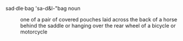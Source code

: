 {{rfc}}
sad·dle·bag
'sa-d&l-"bag
noun
: one of a pair of covered pouches laid across the back of a horse behind the saddle or hanging over the rear wheel of a bicycle or motorcycle